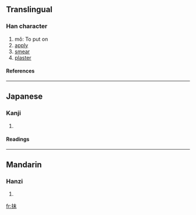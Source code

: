 ==Translingual==

===Han character===
{{Han char|rn=64|rad=手|as=05|sn=8|four=|canj=手十木 (QJD)}}
# mǒ: To put on
# [[apply]]
# [[smear]]
# [[plaster]]

====References====
{{Han ref|kx=0424.050|dkj=11927|dj=0772.010|hdz=31848.010|uh=62BA|ud=25274}}

----
==Japanese==

===Kanji===
{{ja-kanji|grade=|rs=手05}}
# {{defn|Japanese}} 

====Readings====
{{ja-readings|on=[[ばい]] (bai), [[め]] (me), [[まい]] (mai)|kun=[[さぐる]] (saguru)}}

----
==Mandarin==

===Hanzi===
{{cmn-hanzi|pin=[[chēn]] ([[chen1]]), [[mǒ]] ([[mo3]]), [[shēn]] ([[shen1]])|wg=ch'en<sup>1</sup>, mo<sup>3</sup>, shen<sup>1</sup>}}
# {{defn|Mandarin}}

[[fr:抺]]